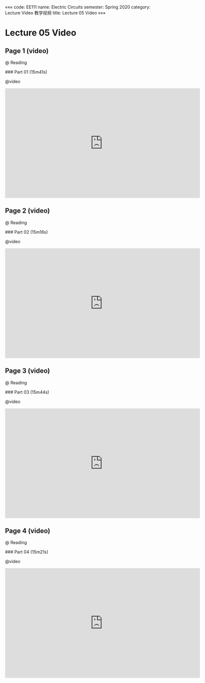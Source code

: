 «««
code: EE111
name: Electric Circuits
semester: Spring 2020
category: Lecture Video 教学视频
title: Lecture 05 Video
»»»

# Lecture 05 Video

## Page 1 (video)

@ Reading

<div class="markdown-body">
### Part 01 (15m41s)
</div>

@video

<iframe src="https://watchsb.com/e/mfot5kh12hcc.html" frameborder=0 marginwidth=0 marginheight=0 scrolling=no width=640 height=360 allowfullscreen></iframe>


## Page 2 (video)

@ Reading

<div class="markdown-body">
### Part 02 (15m16s)
</div>

@video

<iframe src="https://watchsb.com/e/fcwym4ida3nu.html" frameborder=0 marginwidth=0 marginheight=0 scrolling=no width=640 height=360 allowfullscreen></iframe>


## Page 3 (video)

@ Reading

<div class="markdown-body">
### Part 03 (15m44s)
</div>

@video

<iframe src="https://watchsb.com/e/88qexub816r0.html" frameborder=0 marginwidth=0 marginheight=0 scrolling=no width=640 height=360 allowfullscreen></iframe>


## Page 4 (video)

@ Reading

<div class="markdown-body">
### Part 04 (15m21s)
</div>

@video

<iframe src="https://watchsb.com/e/p083pxp1amhb.html" frameborder=0 marginwidth=0 marginheight=0 scrolling=no width=640 height=360 allowfullscreen></iframe>


